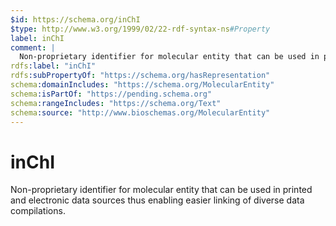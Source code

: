```yaml
---
$id: https://schema.org/inChI
$type: http://www.w3.org/1999/02/22-rdf-syntax-ns#Property
label: inChI
comment: |
  Non-proprietary identifier for molecular entity that can be used in printed and electronic data sources thus enabling easier linking of diverse data compilations.
rdfs:label: "inChI"
rdfs:subPropertyOf: "https://schema.org/hasRepresentation"
schema:domainIncludes: "https://schema.org/MolecularEntity"
schema:isPartOf: "https://pending.schema.org"
schema:rangeIncludes: "https://schema.org/Text"
schema:source: "http://www.bioschemas.org/MolecularEntity"
---
```


# inChI

Non-proprietary identifier for molecular entity that can be used in printed and electronic data sources thus enabling easier linking of diverse data compilations.

